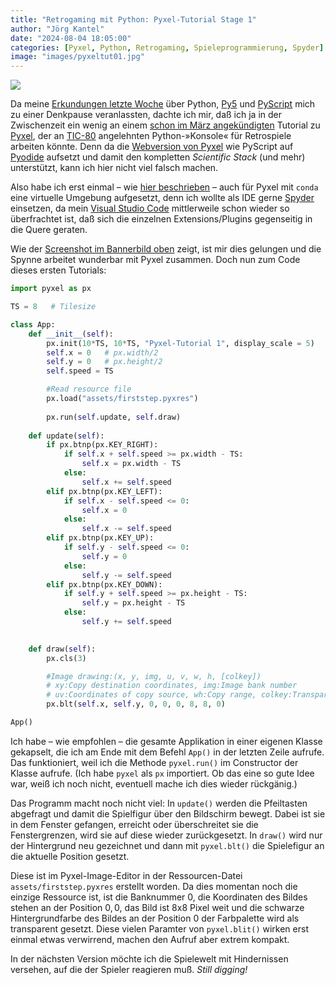 ```yaml
---
title: "Retrogaming mit Python: Pyxel-Tutorial Stage 1"
author: "Jörg Kantel"
date: "2024-08-04 18:05:00"
categories: [Pyxel, Python, Retrogaming, Spieleprogrammierung, Spyder]
image: "images/pyxeltut01.jpg"
---
```


[![](images/pyxeltut01-b.jpg)](https://www.flickr.com/photos/schockwellenreiter/53899728260/)

Da meine [Erkundungen letzte Woche](https://kantel.github.io/posts/2024072701_py5_pyscript/) über Python, [Py5](http://cognitiones.kantel-chaos-team.de/programmierung/creativecoding/processing/py5.html) und [PyScript](http://cognitiones.kantel-chaos-team.de/programmierung/python/pyscript.html) mich zu einer Denkpause veranlassten, dachte ich mir, daß ich ja in der Zwischenzeit ein wenig an einem [schon im März angekündigten](https://kantel.github.io/posts/2024032002_first_steps_pyxel/) Tutorial zu [Pyxel](http://cognitiones.kantel-chaos-team.de/multimedia/spieleprogrammierung/pyxel.html), der an [TIC-80](http://cognitiones.kantel-chaos-team.de/multimedia/spieleprogrammierung/tic80.html) angelehnten Python-»Konsole« für Retrospiele arbeiten könnte. Denn da die [Webversion von Pyxel](https://github.com/kitao/pyxel/wiki/How-To-Use-Pyxel-Web) wie PyScript auf [Pyodide](http://cognitiones.kantel-chaos-team.de/programmierung/python/pyodide.html) aufsetzt und damit den kompletten *Scientific Stack* (und mehr) unterstützt, kann ich hier nicht viel falsch machen.

Also habe ich erst einmal -- wie [hier beschrieben](https://kantel.github.io/posts/2024062502_python_envs/) -- auch für Pyxel mit `conda` eine virtuelle Umgebung aufgesetzt, denn ich wollte als IDE gerne [Spyder](http://cognitiones.kantel-chaos-team.de/programmierung/python/spyder.html) einsetzen, da mein [Visual Studio Code](http://cognitiones.kantel-chaos-team.de/produktivitaet/visualstudiocode.html) mittlerweile schon wieder so überfrachtet ist, daß sich die einzelnen Extensions/Plugins gegenseitig in die Quere geraten.

Wie der [Screenshot im Bannerbild oben](https://www.flickr.com/photos/schockwellenreiter/53899728260/) zeigt, ist mir dies gelungen und die Spynne arbeitet wunderbar mit Pyxel zusammen. Doch nun zum Code dieses ersten Tutorials:

~~~python
import pyxel as px

TS = 8   # Tilesize

class App:
    def __init__(self):
        px.init(10*TS, 10*TS, "Pyxel-Tutorial 1", display_scale = 5)
        self.x = 0   # px.width/2
        self.y = 0   # px.height/2
        self.speed = TS

        #Read resource file
        px.load("assets/firststep.pyxres")
        
        px.run(self.update, self.draw)
        
    def update(self):
        if px.btnp(px.KEY_RIGHT):
            if self.x + self.speed >= px.width - TS:
                self.x = px.width - TS
            else:
                self.x += self.speed
        elif px.btnp(px.KEY_LEFT):
            if self.x - self.speed <= 0:
                self.x = 0
            else:
                self.x -= self.speed
        elif px.btnp(px.KEY_UP):
            if self.y - self.speed <= 0:
                self.y = 0
            else:
                self.y -= self.speed
        elif px.btnp(px.KEY_DOWN):
            if self.y + self.speed >= px.height - TS:
                self.y = px.height - TS
            else:
                self.y += self.speed
            

    def draw(self):
        px.cls(3)

        #Image drawing:(x, y, img, u, v, w, h, [colkey])
        # xy:Copy destination coordinates, img:Image bank number
        # uv:Coordinates of copy source, wh:Copy range, colkey:Transparent color
        px.blt(self.x, self.y, 0, 0, 0, 8, 8, 0)

App()
~~~

Ich habe -- wie empfohlen -- die gesamte Applikation in einer eigenen Klasse gekapselt, die ich am Ende mit dem Befehl `App()` in der letzten Zeile aufrufe. Das funktioniert, weil ich die Methode `pyxel.run()` im Constructor der Klasse aufrufe. (Ich habe `pyxel` als `px` importiert. Ob das eine so gute Idee war, weiß ich noch nicht, eventuell mache ich dies wieder rückgänig.)

Das Programm macht noch nicht viel: In `update()` werden die Pfeiltasten abgefragt und damit die Spielfigur über den Bildschirm bewegt. Dabei ist sie in dem Fenster gefangen, erreicht oder überschreitet sie die Fenstergrenzen, wird sie auf diese wieder zurückgesetzt. In `draw()` wird nur der Hintergrund neu gezeichnet und dann mit `pyxel.blt()` die Spielefigur an die aktuelle Position gesetzt.

Diese ist im Pyxel-Image-Editor in der Ressourcen-Datei `assets/firststep.pyxres` erstellt worden. Da dies momentan noch die einzige Ressource ist, ist die Banknummer $0$, die Koordinaten des Bildes stehen an der Position $0, 0$, das Bild ist $8$x$8$ Pixel weit und die schwarze Hintergrundfarbe des Bildes an der Position $0$ der Farbpalette wird als transparent gesetzt. Diese vielen Paramter von `pyxel.blit()` wirken erst einmal etwas verwirrend, machen den Aufruf aber extrem kompakt.

In der nächsten Version möchte ich die Spielewelt mit Hindernissen versehen, auf die der Spieler reagieren muß. *Still digging!*